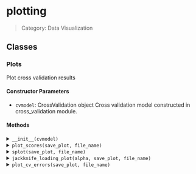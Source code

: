 # plotting

> Category: Data Visualization

## Classes

### Plots 

Plot cross validation results

#### Constructor Parameters

- `cvmodel`: CrossValidation object Cross validation model constructed in cross_validation module.

#### Methods

<details>
<summary><code>__init__(cvmodel)</code></summary>

</details>

<details>
<summary><code>plot_scores(save_plot, file_name)</code></summary>

Plot scores. If OPLS/OPLS-DA is specified, the score plot for
OPLS/OPLS-DA is used, i.e., the first component of orthogonal
versus predictive scores are used for the plot, otherwise, the
first two components of score plots are used.

##### Parameters

- `save_plot`: bool Whether the plot should be saved. Default is False.
- `file_name`: str | None File name for saving the plot. They should be compatible in Matplotlib. The figure format supported by Matplotlib can be found at
- `https`: //matplotlib.org/api/backend_bases_api.html#matplotlib.backend_bases.FigureCanvasBase.get_supported_filetypes Default is "png". If the file_name doesn't have dot, an extension of "png" will be added, but if the string after the dot is not supported by Matplotlib, an error will be raised. Thus if the extension is not intended to be specified, dot shouldn't be present in file_name.

</details>

<details>
<summary><code>splot(save_plot, file_name)</code></summary>

S-plot

##### Parameters

- `save_plot`: bool Whether the plot should be saved. Default is False.
- `file_name`: str | None File name for saving the plot. They should be compatible in Matplotlib. The figure format supported by Matplotlib can be found at
- `https`: //matplotlib.org/api/backend_bases_api.html#matplotlib.backend_bases.FigureCanvasBase.get_supported_filetypes Default is "png". If the file_name doesn't have dot, an extension of "png" will be added, but if the string after the dot is not supported by Matplotlib, an error will be raised. Thus if the extension is not intended to be specified, dot shouldn't be present in file_name.

</details>

<details>
<summary><code>jackknife_loading_plot(alpha, save_plot, file_name)</code></summary>

Loading plot with Jack-knife intervals.

##### Parameters

- `alpha`: float Significance level for calculating the intervals. Default is 0.05.
- `save_plot`: bool Whether the plot should be saved. Default is False.
- `file_name`: str | None File name for saving the plot. They should be compatible in Matplotlib. The figure format supported by Matplotlib can be found at
- `https`: //matplotlib.org/api/backend_bases_api.html#matplotlib.backend_bases.FigureCanvasBase.get_supported_filetypes Default is "png". If the file_name doesn't have dot, an extension of "png" will be added, but if the string after the dot is not supported by Matplotlib, an error will be raised. Thus if the extension is not intended to be specified, dot shouldn't be present in file_name.

##### Returns

- `loading_mean`: np.ndarray Mean of cross validated loadings.
- `loading_interval`: np.ndarray Jack-knife confidence intervals

</details>

<details>
<summary><code>plot_cv_errors(save_plot, file_name)</code></summary>

Plot cross validation classification errors.

</details>
